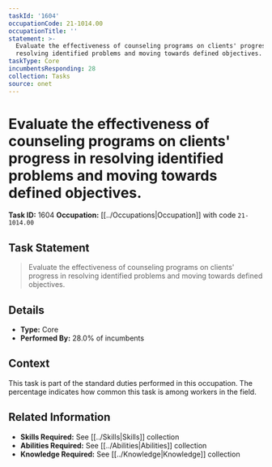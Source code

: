 ```yaml
---
taskId: '1604'
occupationCode: 21-1014.00
occupationTitle: ''
statement: >-
  Evaluate the effectiveness of counseling programs on clients' progress in
  resolving identified problems and moving towards defined objectives.
taskType: Core
incumbentsResponding: 28
collection: Tasks
source: onet
---
```

# Evaluate the effectiveness of counseling programs on clients' progress in resolving identified problems and moving towards defined objectives.

**Task ID:** 1604
**Occupation:** [[../Occupations|Occupation]] with code `21-1014.00`

## Task Statement

> Evaluate the effectiveness of counseling programs on clients' progress in resolving identified problems and moving towards defined objectives.

## Details

- **Type:** Core
- **Performed By:** 28.0% of incumbents

## Context

This task is part of the standard duties performed in this occupation. The percentage indicates how common this task is among workers in the field.

## Related Information

- **Skills Required:** See [[../Skills|Skills]] collection
- **Abilities Required:** See [[../Abilities|Abilities]] collection
- **Knowledge Required:** See [[../Knowledge|Knowledge]] collection
